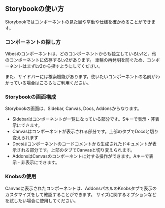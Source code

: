 
<Meta title='doc/Storybook' />

## Storybookの使い方

Storybookではコンポーネントの見た目や挙動や仕様を確かめることができます。

### コンポーネントの探し方

Vibesのコンポーネントは、どのコンポーネントからも独立しているLv1と、他のコンポーネントに依存するLv2があります。
車輪の再発明を防ぐため、コンポーネントはまずLv2から探すようにしてください。

また、サイドバーには検索機能があります。使いたいコンポーネントの名前がわかっている場合はこちらもご利用ください。


### Storybookの画面構成

Storybookの画面は、Sidebar, Canvas, Docs, Addonsからなります。

- Sidebarはコンポーネントが一覧になっている部分です。Sキーで表示・非表示にできます。
- Canvasはコンポーネントが表示される部分です。上部のタブでDocsと切り変えられます
- Docsはコンポーネントのコードコメントから生成されたドキュメントが表示される部分です。上部のタブでCanvasと切り変えられます。
- AddonsはCanvasのコンポーネントに対する操作ができます。Aキーで表示・非表示にできます。

### Knobsの使用

Canvasに表示されたコンポーネントは、AddonsパネルのKnobsタブで表示のカスタマイズをして確認することができます。
サイズに関するオプションなどを試したい場合に使用してください。
